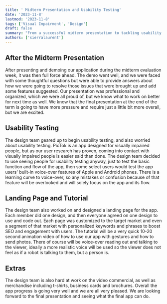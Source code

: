 ```yaml
---
title: ' Midterm Presentation and Usability Testing'
date: '2023-11-8'
lastmod: '2023-11-8'
tags: ['Visual Impairment', 'Design']
draft: false
summary: "From a successful midterm presentation to tackling usability testing challenges. Learn about how the design team adapted to test the app with seeing people, designed a personalized landing page and tutorial, and explore the extra efforts put into a video commercial and merchandise. Dive into the progress and enthusiasm as we approach the final presentation and the app's potential."
authors: ['sierralaurent']
---
```


## After the Midterm Presentation

After presenting and demoing our application during the midterm evaluation week, it was then full force ahead. The demo went well, and we were faced with some thoughtful questions but were able to provide answers about how we were going to resolve those issues that were brought up and add some features suggested. Our presentation was professional and organized, which we were all proud of, but we know what to work on better for next time as well. We know that the final presentation at the end of the term is going to have more pressure and require just a little bit more overall, but we are excited.

## Usability Testing

The design team geared up to begin usability testing, and also worried about usability testing. PicTok is an app designed for visually impaired people, but as our user research has proven, coming into contact with visually impaired people is easier said than done.
The design team decided to use seeing people for usability testing anyway, just to test the basic function and flow of the app, then some select users would test the app users' built-in voice-over features of Apple and Android phones. There is a learning curve to voice-over, so any mistakes or confusion because of that feature will be overlooked and will solely focus on the app and its flow.

## Landing Page and Tutorial

The design team also worked on and designed a landing page for the app. Each member did one design, and then everyone agreed on one design to use and code out. Each page was customized to the target market and even a segment of that market with personalized keywords and phrases to boost SEO and engagement with users.
The tutorial will be a very quick 10-20 second animation video of how to use our app with gestures and how to send photos. There of course will be voice-over reading out and talking to the viewer, ideally a more realistic voice will be used so the viewer does not feel as if a robot is talking to them, but a person is.

## Extras

The design team is also hard at work on the video commercial, as well as merchandise including t-shirts, business cards and brochures.
Overall the app progress is going very well and we are all very pleased. We are looking forward to the final presentation and seeing what the final app can do.
